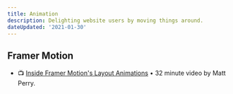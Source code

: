 ```yaml
---
title: Animation
description: Delighting website users by moving things around.
dateUpdated: '2021-01-30'
---
```


## Framer Motion

- 📺 [Inside Framer Motion's Layout Animations](https://m.youtube.com/watch?v=5-JIu0u42Jc) • 32 minute video by Matt Perry.
